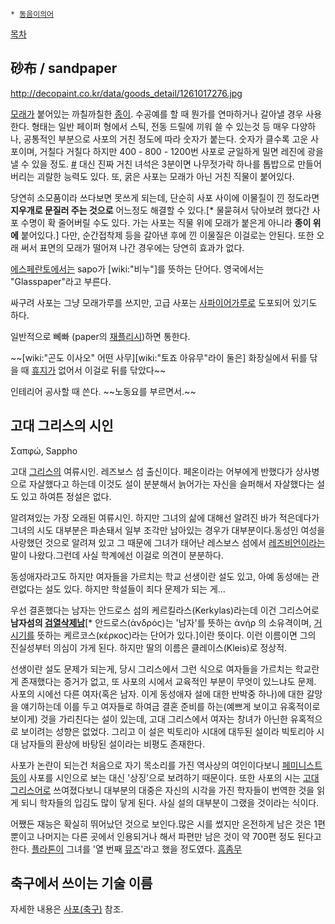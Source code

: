  * [[동음이의어]]

[[목차]]
== 砂布 / sandpaper ==
http://decopaint.co.kr/data/goods_detail/1261017276.jpg

[[모래]]가 붙어있는 까칠까칠한 [[종이]]. 수공예를 할 때 뭔가를 연마하거나 갈아낼 경우 사용한다. 형태는 일반 페이퍼 형에서 스틱, 전동 드릴에 끼워 쓸 수 있는것 등 매우 다양하나, 공통적인 부분으로 사포의 거친 정도에 따라 숫자가 붙는다. 숫자가 클수록 고운 사포이며, 거칠다 거칠다 하지만 400 - 800 - 1200번 사포로 균일하게 밀면 레진에 광을 낼 수 있을 정도. [http://rigvedawiki.net/r1/wiki.php/%EC%82%AC%ED%8F%AC?action=download&value=67.jpg #] 대신 진짜 거친 녀석은 3분이면 나무젓가락 하나를 톱밥으로 만들어버리는 괴랄한 능력도 있다. 또, 굵은 사포는 모래가 아닌 거친 직물이 붙어있다.

당연히 소모품이라 쓰다보면 못쓰게 되는데, 단순히 사포 사이에 이물질이 낀 정도라면 '''지우개로 문질러 주는 것으로''' 어느정도 해결할 수 있다.[* 물묻혀서 닦아보려 했다간 사포 수명이 확 줄어버릴 수도 있다. 가는 사포는 직물 위에 모래가 붙은게 아니라 '''종이 위에''' 붙어있다.] 다만, 순간접착제 등을 갈아낸 후에 낀 이물질은 이걸로는 안된다. 또한 오래 써서 표면의 모래가 떨어져 나간 경우에는 당연히 효과가 없다.

[[에스페란토]]에서는 sapo가 [wiki:"비누"]를 뜻하는 단어다. 영국에서는 "Glasspaper"라고 부른다.

싸구려 사포는 그냥 모래가루를 쓰지만, 고급 사포는 [[사파이어]]가루로 도포되어 있기도 하다.

일반적으로 뻬빠 (paper의 [[재플리시]])하면 통한다.

~~[wiki:"곤도 이사오" 어떤 사무][wiki:"토죠 아유무"라이 둘은] 화장실에서 뒤를 닦을 때 [[휴지]]가 없어서 이걸로 뒤를 닦았다~~

{{{#!html
<iframe width="640" height="360" src="//www.youtube.com/embed/4QnPNleGIgE?feature=player_detailpage" frameborder="0" allowfullscreen></iframe>
}}}
인테리어 공사할 때 쓴다. ~~노동요를 부르면서.~~
== 고대 그리스의 시인 ==
Σαπφώ, Sappho

고대 [[그리스]]의 여류시인. 레즈보스 섬 출신이다.  페온이라는 어부에게 반했다가 상사병으로 자살했다고 하는데 이것도 설이 분분해서 늙어가는 자신을 슬퍼해서 자살했다는 설도 있고 하여튼 정설은 없다.  

알려져있는 가장 오래된 여류시인.  하지만 그녀의 삶에 대해선 알려진 바가 적은데다가 그녀의 시도 대부분은 파손돼서 일부 조각만 남아있는 경우가 대부분이다.동성인 여성을 사랑했던 것으로 알려져 있고 그 때문에 그녀가 태어난 레스보스 섬에서 [[레즈비언]]이라는 말이 나왔다.그런데 사실 학계에선 이걸로 의견이 분분하다.

동성애자라고도 하지만 여자들을 가르치는 학교 선생이란 설도 있고, 아예 동성애는 관련없다는 설도 있다. 하지만 학설들이 죄다 문제가 되는 게...

우선 결혼했다는 남자는 안드로스 섬의 케르킬라스(Kerkylas)라는데 이건 그리스어로 '''남자섬의 [[검열삭제]]남'''[* 안드로스(ἁνδρός)는 '남자'를 뜻하는 ἀνήρ 의 소유격이며, [[거시기]]를 뜻하는 케르코스(κέρκος)라는 단어가 있다.]이란 뜻이다.  이런 이름이면 그의 진실성부터 의심이 가게 된다. 하지만 딸의 이름은 클레이스(Kleis)로 정상적.

선생이란 설도 문제가 되는게, 당시 그리스에서 그런 식으로 여자들을 가르치는 학교란 게 존재했다는 증거가 없고, 또 사포의 시에서 교육적인 부분이 무엇이 있느냐도 문제. 사포의 시에선 다른 여자(혹은 남자. 이게 동성애자 설에 대한 반박중 하나)에 대한 갈망을 얘기하는데 이를 두고 여자들로 하여금 결혼 준비를 하는(예쁘게 보이고 유혹적이로 보이게) 것을 가리친다는 설이 있는데, 고대 그리스에서 여자는 창녀가 아닌한 유혹적으로 보이려는 성향은 없었다. 그리고 이 설은 빅토리아 시대에 대두된 설이라 빅토리아 시대 남자들의 환상에 바탕된 설이라는 비평도 존재한다.

사포가 논란이 되는건 처음으로 자기 목소리를 가진 역사상의 여인이다보니 [[페미니스트]]등이 사포를 시인으로 보는 대신 '상징'으로 보려하기 때문이다. 또한 사포의 시는 [[고대 그리스어]]로 쓰여졌다보니 대부분의 대중은 자신의 시각을 가진 학자들이 번역한 것을 읽게 되니 학자들의 입김도 많이 닿게 된다. 사실 설의 대부분이 그랬을 것이라는 식이다.

어쨌든 재능은 확실히 뛰어났던 것으로 보인다.많은 시를 썼지만 온전하게 남은 것은 1편뿐이고 나머지는 다른 곳에서 인용되거나 해서 파편만 남은 것이 약 700편 정도 된다고 한다. [[플라톤]]이 그녀를 '열 번째 [[뮤즈]]'라고 했을 정도였다. [[흠좀무]]

== 축구에서 쓰이는 기술 이름 ==
자세한 내용은 [[사포(축구)]] 참조.
